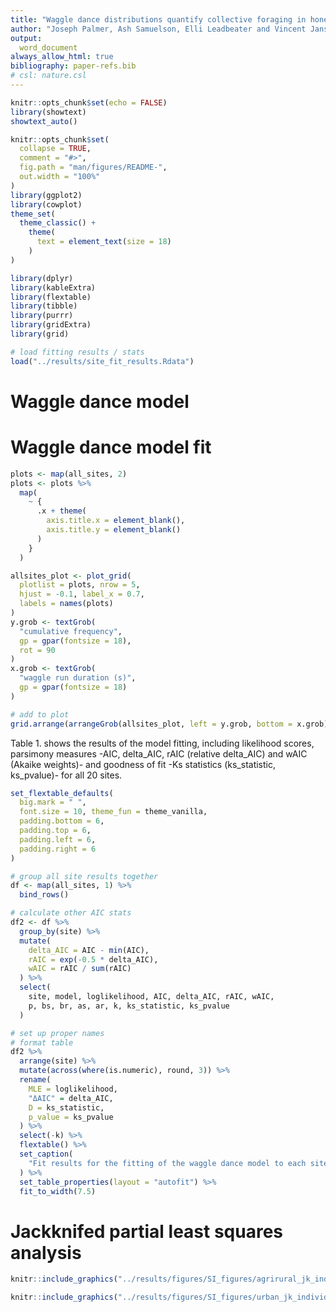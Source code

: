 ```yaml
---
title: "Waggle dance distributions quantify collective foraging in honey bee colonies: Supplementary material"
author: "Joseph Palmer, Ash Samuelson, Elli Leadbeater and Vincent Jansen"
output:
  word_document
always_allow_html: true
bibliography: paper-refs.bib
# csl: nature.csl
---
```

```r
knitr::opts_chunk$set(echo = FALSE)
library(showtext)
showtext_auto()

knitr::opts_chunk$set(
  collapse = TRUE,
  comment = "#>",
  fig.path = "man/figures/README-",
  out.width = "100%"
)
library(ggplot2)
library(cowplot)
theme_set(
  theme_classic() +
    theme(
      text = element_text(size = 18)
    )
)

library(dplyr)
library(kableExtra)
library(flextable)
library(tibble)
library(purrr)
library(gridExtra)
library(grid)

# load fitting results / stats
load("../results/site_fit_results.Rdata")
```


# Waggle dance model

# Waggle dance model fit

```r
plots <- map(all_sites, 2)
plots <- plots %>%
  map(
    ~ {
      .x + theme(
        axis.title.x = element_blank(),
        axis.title.y = element_blank()
      )
    }
  )

allsites_plot <- plot_grid(
  plotlist = plots, nrow = 5,
  hjust = -0.1, label_x = 0.7,
  labels = names(plots)
)
y.grob <- textGrob(
  "cumulative frequency",
  gp = gpar(fontsize = 18),
  rot = 90
)
x.grob <- textGrob(
  "waggle run duration (s)",
  gp = gpar(fontsize = 18)
)

# add to plot
grid.arrange(arrangeGrob(allsites_plot, left = y.grob, bottom = x.grob))
```

Table 1. shows the results of the model fitting, including likelihood scores, parsimony measures -AIC, delta_AIC, rAIC (relative delta_AIC) and wAIC (Akaike weights)- and goodness of fit -Ks statistics (ks_statistic, ks_pvalue)- for all 20 sites.

```r
set_flextable_defaults(
  big.mark = " ",
  font.size = 10, theme_fun = theme_vanilla,
  padding.bottom = 6,
  padding.top = 6,
  padding.left = 6,
  padding.right = 6
)

# group all site results together
df <- map(all_sites, 1) %>%
  bind_rows()

# calculate other AIC stats
df2 <- df %>%
  group_by(site) %>%
  mutate(
    delta_AIC = AIC - min(AIC),
    rAIC = exp(-0.5 * delta_AIC),
    wAIC = rAIC / sum(rAIC)
  ) %>%
  select(
    site, model, loglikelihood, AIC, delta_AIC, rAIC, wAIC,
    p, bs, br, as, ar, k, ks_statistic, ks_pvalue
  )

# set up proper names
# format table
df2 %>%
  arrange(site) %>%
  mutate(across(where(is.numeric), round, 3)) %>%
  rename(
    MLE = loglikelihood,
    "ΔAIC" = delta_AIC,
    D = ks_statistic,
    p_value = ks_pvalue
  ) %>%
  select(-k) %>%
  flextable() %>%
  set_caption(
    "Fit results for the fitting of the waggle dance model to each site."
  ) %>%
  set_table_properties(layout = "autofit") %>%
  fit_to_width(7.5)
```

# Jackknifed partial least squares analysis

```r
knitr::include_graphics("../results/figures/SI_figures/agrirural_jk_individual_loadings.png")
```

```r
knitr::include_graphics("../results/figures/SI_figures/urban_jk_individual_loadings.png")
```